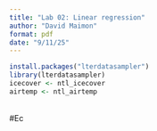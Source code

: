 ```yaml
---
title: "Lab 02: Linear regression"
author: "David Maimon"
format: pdf
date: "9/11/25"
---
```


```r
install.packages("lterdatasampler")
library(lterdatasampler)
icecover <- ntl_icecover 
airtemp <- ntl_airtemp
```

\
#Ec

```r

```
